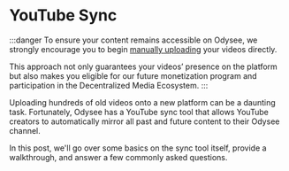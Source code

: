 # YouTube Sync

:::danger To ensure your content remains accessible on Odysee, we strongly encourage you to begin [manually uploading](https://help.odysee.tv/category-uploading/) your videos directly.

This approach not only guarantees your videos’ presence on the platform but also makes you eligible for our future monetization program and participation in the Decentralized Media Ecosystem.
:::

Uploading hundreds of old videos onto a new platform can be a daunting task. Fortunately, Odysee has a YouTube sync tool that allows YouTube creators to automatically mirror all past and future content to their Odysee channel.

In this post, we'll go over some basics on the sync tool itself, provide a walkthrough, and answer a few commonly asked questions.

<CategoryCards/>
